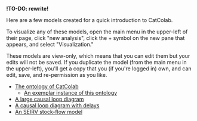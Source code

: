 **!TO-DO: rewrite!**

Here are a few models created for a quick introduction to CatColab.

To visualize any of these models, open the main menu in the upper-left
of their page, click "new analysis", click the + symbol on the new pane that appears, and select "Visualization."

These models are view-only, which means that you can edit them but your edits will not be saved. If you duplicate the model (from the main menu in the upper-left), you'll get a copy that you (if you're logged in) own, and can edit, save, and re-permission as you like.

- [The ontology of CatColab](https://catcolab.org/model/0194fbf4-fddf-7a12-b88b-33015d17d8e7)
  * [An exemplar instance of this ontology](https://catcolab.org/diagram/0194fbf9-8d8f-7330-8a51-5e9da2ce31bc)
- [A large causal loop diagram](https://catcolab.org/model/0194cf7f-e59a-7281-a0d9-dce4c68114e4)
- [A causal loop diagram with delays](https://catcolab.org/model/0194d7b1-2a7d-7be2-a338-b607c61bf0d4)
- [An SEIRV stock-flow model](https://catcolab.org/model/0195001d-3c7d-7cb3-9019-2f411cfa2663)
